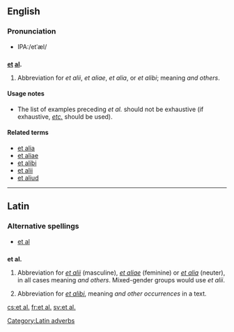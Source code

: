 ==English==

===Pronunciation===
* IPA:/etˈæl/

==={{Abbreviation}}===
'''[[et]] [[al]].'''

# Abbreviation for ''et alii'', ''et aliae'', ''et alia'', or ''et alibi''; meaning ''and others''.

====Usage notes====
{{unreferenced}} <!-- "etc." can be used after an exhaustive list? -->
* The list of examples preceding ''et al.'' should not be exhaustive (if exhaustive, ''[[etc.]]'' should be used).

====Related terms====
* [[et alia]]
* [[et aliae]]
* [[et alibi]]
* [[et alii]]
* [[et aliud]]

----

==Latin==

===Alternative spellings===
* [[et al]]

==={{abbreviation|Latin}}===
'''et al.'''

# {{context|adverb}} Abbreviation for ''[[et alii#Latin|et alii]]'' (masculine), ''[[et aliae#Latin|et aliae]]'' (feminine) or ''[[et alia#Latin|et alia]]'' (neuter), in all cases meaning ''and others''.  Mixed-gender groups would use ''et alii''.
# {{context|adverb}} Abbreviation for ''[[et alibi]]'', meaning ''and other occurrences'' in a text.

[[Category:Latin adverbs]]

[[cs:et al.]]
[[fr:et al.]]
[[sv:et al.]]